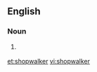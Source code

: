 ==English==

===Noun===
{{en-noun}}

# {{lb|en|British}} {{alt form of|shop-walker|lang=en}}

[[et:shopwalker]]
[[vi:shopwalker]]